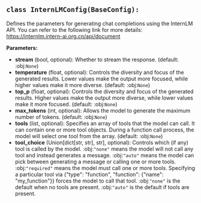 <a id="camel.configs.internlm_config"></a>

<a id="camel.configs.internlm_config.InternLMConfig"></a>

## `class InternLMConfig(BaseConfig):`

Defines the parameters for generating chat completions using the
InternLM API. You can refer to the following link for more details:
https://internlm.intern-ai.org.cn/api/document

**Parameters:**

- **stream** (bool, optional): Whether to stream the response. (default: :obj:`None`)
- **temperature** (float, optional): Controls the diversity and focus of the generated results. Lower values make the output more focused, while higher values make it more diverse. (default: :obj:`None`)
- **top_p** (float, optional): Controls the diversity and focus of the generated results. Higher values make the output more diverse, while lower values make it more focused. (default: :obj:`None`)
- **max_tokens** (int, optional): Allows the model to generate the maximum number of tokens. (default: :obj:`None`)
- **tools** (list, optional): Specifies an array of tools that the model can call. It can contain one or more tool objects. During a function call process, the model will select one tool from the array. (default: :obj:`None`)
- **tool_choice** (Union[dict[str, str], str], optional): Controls which (if any) tool is called by the model. :obj:`"none"` means the model will not call any tool and instead generates a message. :obj:`"auto"` means the model can pick between generating a message or calling one or more tools. :obj:`"required"` means the model must call one or more tools. Specifying a particular tool via {"type": "function", "function": {"name": "my_function"}} forces the model to call that tool. :obj:`"none"` is the default when no tools are present. :obj:`"auto"` is the default if tools are present.
